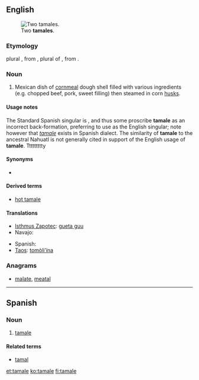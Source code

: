 ==English==
{{wikipedia|tamale}}
[[File:Tamales.jpg|thumb|Two '''tamales'''.]]
===Etymology===
{{back-form}} plural {{term|tamales}}, from {{etyl|es}} {{term|tamales|lang=es}}, plural of {{term|tamal|lang=es}}, from {{etyl|nah}} {{term | tamalli |lang=nah| |wrapped}}.

===Noun===
{{en-noun}}

# Mexican dish of [[cornmeal]] dough shell filled with various ingredients (e.g. chopped beef, pork, sweet filling) then steamed in corn [[husks]].

====Usage notes====
The Standard Spanish singular is {{term|tamal|lang=es}}, and thus some proscribe '''tamale''' as an incorrect back-formation, preferring to use {{term|tamal|lang=en}} as the English singular; note however that ''[[#Spanish|tamale]]'' exists in Spanish dialect. The similarity of '''tamale''' to the ancestral Nahuatl {{term|tamalli|lang=nah}} is not generally cited in support of the English usage of '''tamale'''.
Ttttttttty

====Synonyms====
* {{l|en|tamal}}

====Derived terms====
* [[hot tamale]]

====Translations====
{{trans-top|Mexican dish}}
* [[Isthmus Zapotec]]: [[gueta guu]]
* Navajo: {{tø|nv|ałchʼįʼ beʼastłʼóní}}
{{trans-mid}}
* Spanish: {{t+|es|tamal|m}}
* [[Taos]]: [[tomòli’ína]]
{{trans-bottom}}

===Anagrams===
* [[malate#English|malate]], [[meatal#English|meatal]]

----

==Spanish==

===Noun===
{{es-noun|m}}

# {{dialect|lang=es}} [[#English|tamale]]

====Related terms====
* [[tamal]]

[[et:tamale]]
[[ko:tamale]]
[[fi:tamale]]